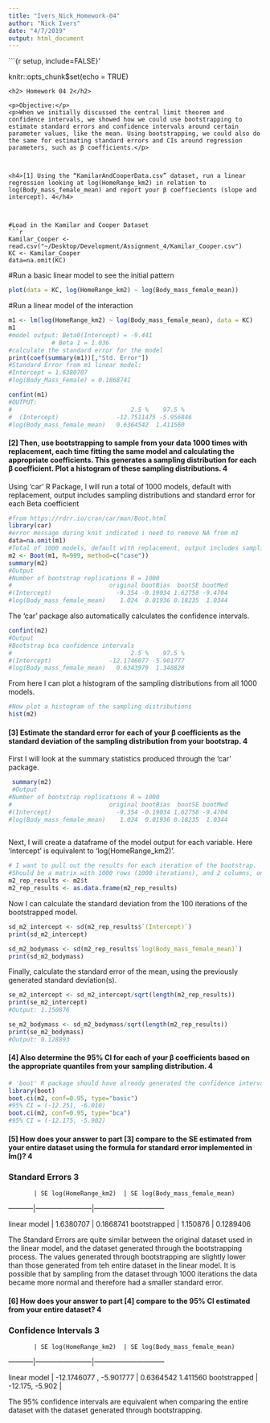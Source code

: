 ```yaml
---
title: "Ivers_Nick_Homework-04"
author: "Nick Ivers"
date: "4/7/2019"
output: html_document
---
```






```{r setup, include=FALSE}'

knitr::opts_chunk$set(echo = TRUE)
```
<h2> Homework 04 2</h2>

<p>Objective:</p>
<p>When we initially discussed the central limit theorem and confidence intervals, we showed how we could use bootstrapping to estimate standard errors and confidence intervals around certain parameter values, like the mean. Using bootstrapping, we could also do the same for estimating standard errors and CIs around regression parameters, such as β coefficients.</p>



<h4>[1] Using the “KamilarAndCooperData.csv” dataset, run a linear regression looking at log(HomeRange_km2) in relation to log(Body_mass_female_mean) and report your β coeffiecients (slope and intercept). 4</h4>



#Load in the Kamilar and Cooper Dataset
```r
Kamilar_Cooper <- read.csv("~/Desktop/Development/Assignment_4/Kamilar_Cooper.csv")
KC <- Kamilar_Cooper
data=na.omit(KC)
```
#Run a basic linear model to see the initial pattern
```r
plot(data = KC, log(HomeRange_km2) ~ log(Body_mass_female_mean))
```

#Run a linear model of the interaction
```r
m1 <- lm(log(HomeRange_km2) ~ log(Body_mass_female_mean), data = KC)
m1
#model output: Beta0(Intercept) = -9.441
            # Beta 1 = 1.036
#calculate the standard error for the model            
print(coef(summary(m1))[,"Std. Error"])
#Standard Error from m1 linear model:
#Intercept = 1.6380707    
#log(Body_Mass_Female) = 0.1868741

confint(m1)
#OUTPUT:
#                                 2.5 %    97.5 %
#  (Intercept)                -12.7511475 -5.956846
#log(Body_mass_female_mean)   0.6364542  1.411560


```

<h4>[2] Then, use bootstrapping to sample from your data 1000 times with replacement, each time fitting the same model and calculating the appropriate coefficients. This generates a sampling distribution for each β coefficient. Plot a histogram of these sampling distributions. 4</h4>


Using 'car' R Package, I will run a total of 1000 models, default with replacement, output includes sampling distributions and standard error for each Beta coefficient



```r
#from https://rdrr.io/cran/car/man/Boot.html
library(car)
#error message during knit indicated i need to remove NA from m1
data=na.omit(m1)
#Total of 1000 models, default with replacement, output includes sampling distributions and standard error for each Beta coefficient
m2 <- Boot(m1, R=999, method=c("case"))
summary(m2)
#Output
#Number of bootstrap replications R = 1000 
#                           original bootBias  bootSE bootMed
#(Intercept)                  -9.354 -0.19034 1.62758 -9.4704
#log(Body_mass_female_mean)    1.024  0.01936 0.18235  1.0344
```

The 'car' package also automatically calculates the confidence intervals.
```r
confint(m2)
#Output
#Bootstrap bca confidence intervals
#                                 2.5 %    97.5 %
#(Intercept)                -12.1746077 -5.901777
#log(Body_mass_female_mean)   0.6343979  1.348828
```

From here I can plot a histogram of the sampling distributions from all 1000 models.
```r
#Now plot a histogram of the sampling distributions
hist(m2)
```

<h4>[3] Estimate the standard error for each of your β coefficients as the standard deviation of the sampling distribution from your bootstrap. 4</h4>
 
 
 First I will look at the summary statistics produced through the 'car' package.
```r
 summary(m2)
 #Output
#Number of bootstrap replications R = 1000 
#                           original bootBias  bootSE bootMed
#(Intercept)                  -9.354 -0.19034 1.62758 -9.4704
#log(Body_mass_female_mean)    1.024  0.01936 0.18235  1.0344
 
```

Next, I will create a dataframe of the model output for each variable. Here 'intercept' is equivalent to 'log(HomeRange_km2)'. 

```r
# I want to pull out the results for each iteration of the bootstrap. 
#Should be a matrix with 1000 rows (1000 iterations), and 2 columns, one for each B coefficient
m2_rep_results <- m2$t
m2_rep_results <- as.data.frame(m2_rep_results)
```

Now I can calculate the standard deviation from the 100 iterations of the bootstrapped model. 
```r
sd_m2_intercept <- sd(m2_rep_results$`(Intercept)`)
print(sd_m2_intercept)

sd_m2_bodymass <- sd(m2_rep_results$`log(Body_mass_female_mean)`)
print(sd_m2_bodymass)
```

Finally, calculate the standard error of the mean, using the previously generated standard deviation(s). 
```r
se_m2_intercept <- sd_m2_intercept/sqrt(length(m2_rep_results))
print(se_m2_intercept)
#Output: 1.150876

se_m2_bodymass <- sd_m2_bodymass/sqrt(length(m2_rep_results))
print(se_m2_bodymass)
#Output: 0.128893

```


<h4>[4] Also determine the 95% CI for each of your β coefficients based on the appropriate quantiles from your sampling distribution. 4</h4>

```r

# 'boot' R package should have already generated the confidence interval. I just need to call it.
library(boot)
boot.ci(m2, conf=0.95, type="basic")
#95% CI = (-12.251, -6.010)
boot.ci(m2, conf=0.95, type="bca")
#95% CI = (-12.175, -5.902)


```


<h4>[5] How does your answer to part [3] compare to the SE estimated from your entire dataset using the formula for standard error implemented in lm()? 4</h4>

<h3> Standard Errors   3</h3>
           | SE log(HomeRange_km2)  | SE log(Body_mass_female_mean)
-----------|------------------------|------------------------------

linear model | 1.6380707   |  0.1868741
bootstrapped |   1.150876  |  0.1289406


The Standard Errors are quite similar between the original dataset used in the linear model, and the dataset generated through the bootstrapping process. The values generated through bootstrapping are slightly lower than those generated from teh entire dataset in the linear model. It is possible that by sampling from the dataset through 1000 iterations the data became more normal and therefore had a smaller standard error. 



<h4>[6] How does your answer to part [4] compare to the 95% CI estimated from your entire dataset? 4</h4>

<h3> Confidence Intervals   3</h3>
           | SE log(HomeRange_km2)  | SE log(Body_mass_female_mean)
-----------|------------------------|------------------------------

linear model | -12.1746077 , -5.901777 |  0.6364542  1.411560
bootstrapped |  -12.175,  -5.902  | 


The 95% confidence intervals are equivalent when comparing the entire dataset with the dataset generated through bootstrapping. 


